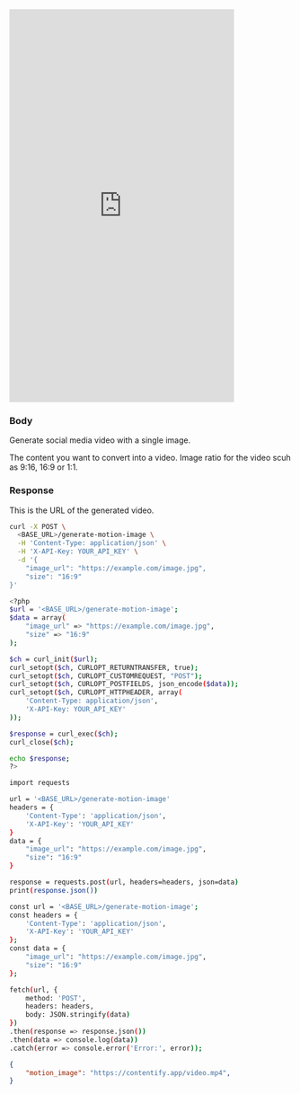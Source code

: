 

<iframe
    width="400"
    height="700"
    src="https://youtube.com/shorts/lKdGE6cvzyA?si=VeqRZkgcvQ4EM6pa&amp;controls=0" 
    title="Contentify Marketing AI - Developers" 
    frameborder="0" 
    allow="accelerometer; autoplay; clipboard-write; encrypted-media; gyroscope; picture-in-picture; web-share" 
    referrerpolicy="strict-origin-when-cross-origin" 
    allowfullscreen>

</iframe>

### Body

Generate social media video with a single image.


<ParamField body="image_url" type="string">
    The content you want to convert into a video.
</ParamField>

<ParamField body="size" type="string">
    Image ratio for the video scuh as 9:16, 16:9 or 1:1.
</ParamField>


### Response

<ResponseField name="motion_image" type="string">
  This is the URL of the generated video.
</ResponseField>


<RequestExample>

```bash cURL
curl -X POST \
  <BASE_URL>/generate-motion-image \
  -H 'Content-Type: application/json' \
  -H 'X-API-Key: YOUR_API_KEY' \
  -d '{
    "image_url": "https://example.com/image.jpg",
    "size": "16:9"
}'

```

```bash PHP
<?php
$url = '<BASE_URL>/generate-motion-image';
$data = array(
    "image_url" => "https://example.com/image.jpg",
    "size" => "16:9"
);

$ch = curl_init($url);
curl_setopt($ch, CURLOPT_RETURNTRANSFER, true);
curl_setopt($ch, CURLOPT_CUSTOMREQUEST, "POST");
curl_setopt($ch, CURLOPT_POSTFIELDS, json_encode($data));
curl_setopt($ch, CURLOPT_HTTPHEADER, array(
    'Content-Type: application/json',
    'X-API-Key: YOUR_API_KEY'
));

$response = curl_exec($ch);
curl_close($ch);

echo $response;
?>

```

```bash Python
import requests

url = '<BASE_URL>/generate-motion-image'
headers = {
    'Content-Type': 'application/json',
    'X-API-Key': 'YOUR_API_KEY'
}
data = {
    "image_url": "https://example.com/image.jpg",
    "size": "16:9"
}

response = requests.post(url, headers=headers, json=data)
print(response.json())

```

```bash JavaScript
const url = '<BASE_URL>/generate-motion-image';
const headers = {
    'Content-Type': 'application/json',
    'X-API-Key': 'YOUR_API_KEY'
};
const data = {
    "image_url": "https://example.com/image.jpg",
    "size": "16:9"
};

fetch(url, {
    method: 'POST',
    headers: headers,
    body: JSON.stringify(data)
})
.then(response => response.json())
.then(data => console.log(data))
.catch(error => console.error('Error:', error));


```

</RequestExample>

<ResponseExample>

```json Response
{
	"motion_image": "https://contentify.app/video.mp4",
}
```

</ResponseExample>


&nbsp;
#
&nbsp;
#
&nbsp;
